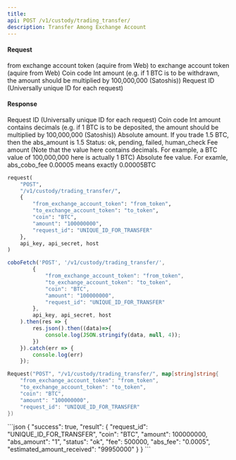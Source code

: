 ```yaml
---
title: 
api: POST /v1/custody/trading_transfer/ 
description: Transfer Among Exchange Account 
---
```

#### Request 

<ParamField body="from_exchange_account_token" type="String" required>from exchange account token (aquire from Web)</ParamField> 
<ParamField body="to_exchange_account_token" type="String" required>to exchange account token (aquire from Web)</ParamField> 
<ParamField body="coin" type="String" required>Coin code</ParamField> 
<ParamField body="amount" type="Int" required>Int amount (e.g. if 1 BTC is to be withdrawn, the amount should be multiplied by 100,000,000 (Satoshis))</ParamField> 
<ParamField body="request_id" type="String" required>Request ID (Universally unique ID for each request)</ParamField> 

#### Response 

<ResponseField name="request_id" type="String" >Request ID (Universally unique ID for each request)</ResponseField> 
<ResponseField name="coin" type="String" >Coin code</ResponseField> 
<ResponseField name="amount" type="Int" >Int amount contains decimals (e.g. if 1 BTC is to be deposited, the amount should be multiplied by 100,000,000 (Satoshis))</ResponseField> 
<ResponseField name="abs_amount" type="String" >Absolute amount. If you trade 1.5 BTC, then the abs_amount is 1.5</ResponseField> 
<ResponseField name="status" type="String" >Status: ok, pending, failed, human_check</ResponseField> 
<ResponseField name="fee" type="Int" >Fee amount (Note that the value here contains decimals. For example, a BTC value of 100,000,000 here is actually 1 BTC)</ResponseField> 
<ResponseField name="abs_fee" type="String" >Absolute fee value. For examle, abs_cobo_fee 0.00005 means exactly 0.00005BTC</ResponseField> 
<RequestExample>
```python Python
request(
    "POST",
    "/v1/custody/trading_transfer/",
    {
        "from_exchange_account_token": "from_token",
        "to_exchange_account_token": "to_token",
        "coin": "BTC",
        "amount": "100000000",
        "request_id": "UNIQUE_ID_FOR_TRANSFER"
    },
    api_key, api_secret, host
)
```
```javascript Javascript
coboFetch('POST', '/v1/custody/trading_transfer/',
        {
            "from_exchange_account_token": "from_token",
            "to_exchange_account_token": "to_token",
            "coin": "BTC",
            "amount": "100000000",
            "request_id": "UNIQUE_ID_FOR_TRANSFER"
        },
        api_key, api_secret, host
    ).then(res => {
        res.json().then((data)=>{
            console.log(JSON.stringify(data, null, 4));
        })
    }).catch(err => {
        console.log(err)
    });
```
```go Go
Request("POST", "/v1/custody/trading_transfer/", map[string]string{
    "from_exchange_account_token": "from_token",
    "to_exchange_account_token": "to_token",
    "coin": "BTC",
    "amount": "100000000",
    "request_id": "UNIQUE_ID_FOR_TRANSFER"
})
```
</RequestExample>

<ResponseExample>
```json
{
  "success": true,
  "result": {
    "request_id": "UNIQUE_ID_FOR_TRANSFER",
    "coin": "BTC",
    "amount": 100000000,
    "abs_amount": "1",
    "status": "ok",
    "fee": 500000,
    "abs_fee": "0.0005",
    "estimated_amount_received": "99950000"
  }
}
```
</ResponseExample>
